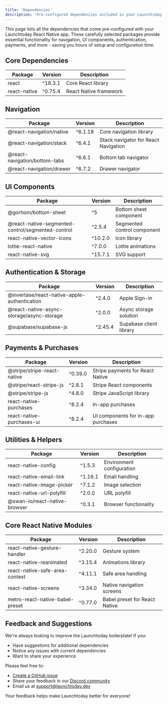 ```yaml
---
title: 'Dependencies'
description: 'Pre-configured dependencies included in your Launchtoday React Native project'
---
```


This page lists all the dependencies that come pre-configured with your Launchtoday React Native app. These carefully selected packages provide essential functionality for navigation, UI components, authentication, payments, and more - saving you hours of setup and configuration time.

## Core Dependencies

| Package | Version | Description |
|---------|---------|-------------|
| react | ^18.3.1 | Core React library |
| react-native | ^0.75.4 | React Native framework |

## Navigation

| Package | Version | Description |
|---------|---------|-------------|
| @react-navigation/native | ^6.1.18 | Core navigation library |
| @react-navigation/stack | ^6.4.1 | Stack navigator for React Navigation |
| @react-navigation/bottom-tabs | ^6.6.1 | Bottom tab navigator |
| @react-navigation/drawer | ^6.7.2 | Drawer navigator |

## UI Components

| Package | Version | Description |
|---------|---------|-------------|
| @gorhom/bottom-sheet | ^5 | Bottom sheet component |
| @react-native-segmented-control/segmented-control | ^2.5.4 | Segmented control component |
| react-native-vector-icons | ^10.2.0 | Icon library |
| lottie-react-native | ^7.0.0 | Lottie animations |
| react-native-svg | ^15.7.1 | SVG support |

## Authentication & Storage

| Package | Version | Description |
|---------|---------|-------------|
| @invertase/react-native-apple-authentication | ^2.4.0 | Apple Sign-in |
| @react-native-async-storage/async-storage | ^2.0.0 | Async storage solution |
| @supabase/supabase-js | ^2.45.4 | Supabase client library |

## Payments & Purchases

| Package | Version | Description |
|---------|---------|-------------|
| @stripe/stripe-react-native | ^0.39.0 | Stripe payments for React Native |
| @stripe/react-stripe-js | ^2.8.1 | Stripe React components |
| @stripe/stripe-js | ^4.8.0 | Stripe JavaScript library |
| react-native-purchases | ^8.2.4 | In-app purchases |
| react-native-purchases-ui | ^8.2.4 | UI components for in-app purchases |

## Utilities & Helpers

| Package | Version | Description |
|---------|---------|-------------|
| react-native-config | ^1.5.3 | Environment configuration |
| react-native-email-link | ^1.16.1 | Email handling |
| react-native-image-picker | ^7.1.2 | Image selection |
| react-native-url-polyfill | ^2.0.0 | URL polyfill |
| @swan-io/react-native-browser | ^0.3.1 | Browser functionality |

## Core React Native Modules

| Package | Version | Description |
|---------|---------|-------------|
| react-native-gesture-handler | ^2.20.0 | Gesture system |
| react-native-reanimated | ^3.15.4 | Animations library |
| react-native-safe-area-context | ^4.11.1 | Safe area handling |
| react-native-screens | ^3.34.0 | Native navigation screens |
| metro-react-native-babel-preset | ^0.77.0 | Babel preset for React Native |

## Feedback and Suggestions

We're always looking to improve the Launchtoday boilerplate! If you:
- Have suggestions for additional dependencies
- Notice any issues with current dependencies
- Want to share your experience

Please feel free to:
- [Create a GitHub issue](https://github.com/launchtoday/react-native-boilerplate/issues)
- Share your feedback in our [Discord community](https://discord.gg/sFcdkzY2HZ)
- Email us at support@launchtoday.dev

Your feedback helps make Launchtoday better for everyone!